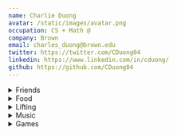 ```yaml
---
name: Charlie Duong
avatar: /static/images/avatar.png
occupation: CS + Math @
company: Brown
email: charles_duong@brown.edu
twitter: https://twitter.com/CDuong04
linkedin: https://www.linkedin.com/in/cduong/
github: https://github.com/CDuong04
---
```


<details>
  <summary>Friends</summary>
  <h3>Some of my friends' websites</h3>
  <ul>
    <li>I don't have friends yet, check back later</li>
  </ul>
</details>

<details>
  <summary>Food</summary>
  <p>Each list is self contained (an A in Providence might be a B in Boston) and cost is also taken into account</p>
  <div className='px-4'>
    <details>
      <summary>Providence Food Tier List</summary>
      <h3>S Tier (Best of the best)</h3>
      <ul>
        <li>Jahunger</li>
        <li>Kow Kow Ice Cream</li>
      </ul>
      <h3>A Tier (Bangers)</h3>
      <ul>
        <li>Den Den Cafe Asana</li>
        <li>Den Den Chicken</li>
        <li>Caliente's (favorite casual spot on Thayer)</li>
        <li>Yas Chicken</li>
        <li>Insomnia Cookie's (I love the oatmeal raisin)</li>
        <li>Al Shami (pita chips slap, rice plates are good)</li>
      </ul>
      <h3>B Tier (Really good)</h3>
      <ul>
        <li>Heng Thai's</li>
        <li>Kung Fu Tea (too close to the cit for my own good)</li>
        <li>Pickerel Ramen</li>
        <li>Hemenway's</li>
        <li>Nami</li>
        <li>Kabob and Curry (I get so much of this for free in the cit)</li>
        <li>Feed the Cheeks (a bit too sweet, maybe just eat a third)</li>
        <li>Mike's Calzones</li>
        <li>Louis Family Restaurant (three three three is good portion)</li>
      </ul>
      <h3>D Tier (Not worth)</h3>
      <ul>
        <li>The Henry Dexter Sharpe Refectory 🐀</li>
        <li>Jacky's Waterplace & Sushi Bar</li>
        <li>Wok and Pot</li>
        <li>Madrid European Bakery</li>
        <li>Frisky Fries</li>
        <li>Kimochi Boba</li>
        <li>Like no Udder</li>
        <li>Zinnekin's (too sweet)</li>
      </ul>
      <h3>Want to try</h3>
      <ul>
        <li>Nami Omakase</li>
        <li>Mala Noodles</li>
        <li>Champa</li>
        <li>Dolores</li>
        <li>Palo</li>
        <li>Pastiche</li>
        <li>The Abbey</li>
        <li>Brickway on Wickenden</li>
        <li>Chong Qin House</li>
        <li>Chengdu Taste</li>
        <li>Aspara Palace</li>
        <li>Tallulah's</li>
        <li>Dune Brothers</li>
        <li>Charuma</li>
        <li>Geoff's Superlative Sandwiches</li>
        <li>Noodles 102</li>
        <li>Bee's Thai Cuisine</li>
      </ul>
    </details>
  </div>

{' '}

<div className="px-4">
  <details>
    <summary>Boston/Cambridge Food Tier List</summary>
    <h3>S Tier (Best of the best)</h3>
    <ul>
      <li>Ding Ho (super cheap eats with amazing portions)</li>
      <li>Five Spices House</li>
      <li>Pho Pasteur (authentic Vietnamese food)</li>
    </ul>
    <h3>A Tier (Bangers)</h3>
    <ul>
      <li>Wen's Yunnan noodle and Ramen</li>
      <li>Le's Vietnamese Restaurant (good portions)</li>
      <li>Hong Kong Eatery (rice plate w/ 3 meats)</li>
      <li>One Zo boba</li>
    </ul>
    <h3>B Tier (Really good)</h3>
    <ul>
      <li>El Jefe's Taqueria</li>
      <li>bb.q Chicken</li>
    </ul>
    <h3>D Tier (Not Worth)</h3>
    <ul>
      <li>Saloniki Greek</li>
    </ul>
  </details>
</div>

</details>

<details>
  <summary>Lifting</summary>
  <p>
    Fitness currently plays a huge part in my life. I go to the gym almost every day and it's a big
    goal of mine to become more fit.
  </p>
  <p>
    I have been lifting weights as a secondary form of exercise since 2018 (primary being swimming)
    and a primary form of exercise since 2021
  </p>
  <p>Here are my maxes (all in pounds, as of 6/28/23)</p>
  <ul>
    <li>Bench: 205</li>
    <li>Squat: 405</li>
    <li>Deadlift: 405</li>
    <li>Overhead Press: 115</li>
  </ul>
  <div className="px-4">
    <details>
      <summary>My workout routine</summary>
      <p>
        I currently follow a push-pull-push-legs split (I used to do push-pull-legs but I want to
        focus on my push exercises, as I'm a bit disproportional) that infinitely loops whenever I
        go (on average 5-6 times a week).
      </p>
      <p>
        My workouts don't follow a strict reps/sets amount. I usually go and vibe out a workout for
        roughly 90 minutes following some principles/intuition that I've learned over the years.
        Here is my pool of exercises, and I roughly follow this order for my workouts. If you ever
        see me at the gym, feel free to ask me for pointers!
      </p>
      <p>
        Note: I don't use much equipment. Only a belt (borrowed from gym, although I might buy my
        own) for squats and deadlifts and [liquid
        chalk](https://www.amazon.com/SPORTMEDIQ-Grade-Liquid-Chalk-Weightlifting/dp/B07CL94PTH/ref=sr_1_5?keywords=liquid+chalk&qid=1687931139&sr=8-5)
        for deadlifts.
      </p>
      <h3>Push Days</h3>
      <ul>
        <li>Bench Press</li>
        <li>Overhead press</li>
        <li>Incline bench press</li>
        <li>Cable flyes (alternate at multiple angles)</li>
        <li>Cable lateral raise (alternate between focusing on side and rear delts)</li>
        <li>Tricep extensions (multiple variations)</li>
      </ul>
      <h3>Pull Days</h3>
      <ul>
        <li>Deadlift</li>
        <li>Barbell row</li>
        <li>Lat Pull down</li>
        <li>Cable Rows</li>
        <li>Dumbbell Rows (one hand on the bench, both legs stable on the ground)</li>
        <li>High angle cable pull</li>
        <li>Cable pullover</li>
        <li>Cable face pulls</li>
        <li>Rear flyes</li>
        <li>Dumbbel bicep curl</li>
      </ul>
      <h3>Leg Days</h3>
      <ul>
        <li>Squat</li>
        <li>Leg press</li>
        <li>Leg extension</li>
        <li>Hip abduction</li>
        <li>Hip adduction</li>
        <li>Hamstring curl</li>
        <li>Calf raise</li>
      </ul>
    </details>
  </div>
</details>

<details>
  <summary>Music</summary>
  <p>coming soon...</p>
</details>

<details>
  <summary>Games</summary>
  <p>
    Games do not play a big part in my life, but I do play from time to time. Here are some that
    I've played
  </p>
  <ul>
    <li>[Tetris](https://ch.tetr.io/u/cduong04)</li>
    <li>Clash of clans</li>
    <li>8 Ball pool (the irl one, not gamepigeon)</li>
    <li>Crossword Puzzles and other word games</li>
    <li>Bloons TD 6 and Battles</li>
    <li>Osu!</li>
    <li>Typing games</li>
    <li>A wide plethora of fun social (deduction) games</li>
  </ul>
</details>
